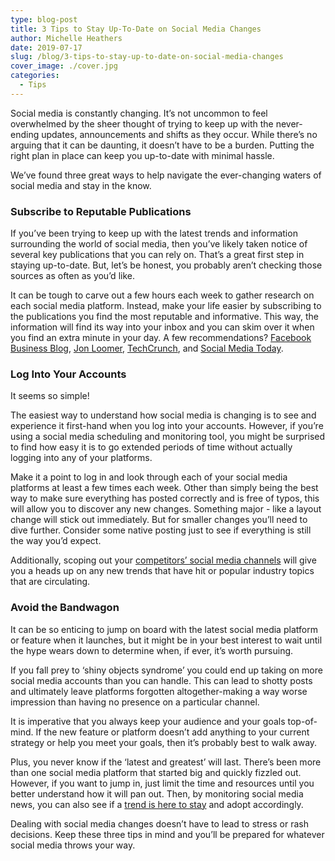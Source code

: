 ```yaml
---
type: blog-post
title: 3 Tips to Stay Up-To-Date on Social Media Changes
author: Michelle Heathers
date: 2019-07-17
slug: /blog/3-tips-to-stay-up-to-date-on-social-media-changes
cover_image: ./cover.jpg
categories:
  - Tips
---
```


Social media is constantly changing. It’s not uncommon to feel overwhelmed by the sheer thought of trying to keep up with the never-ending updates, announcements and shifts as they occur. While there’s no arguing that it can be daunting, it doesn’t have to be a burden. Putting the right plan in place can keep you up-to-date with minimal hassle.

We’ve found three great ways to help navigate the ever-changing waters of social media and stay in the know.

### Subscribe to Reputable Publications

If you’ve been trying to keep up with the latest trends and information surrounding the world of social media, then you’ve likely taken notice of several key publications that you can rely on. That’s a great first step in staying up-to-date. But, let’s be honest, you probably aren’t checking those sources as often as you’d like.

It can be tough to carve out a few hours each week to gather research on each social media platform. Instead, make your life easier by subscribing to the publications you find the most reputable and informative. This way, the information will find its way into your inbox and you can skim over it when you find an extra minute in your day. A few recommendations? [Facebook Business Blog][1], [Jon Loomer][2], [TechCrunch][3], and [Social Media Today][4].

### Log Into Your Accounts

It seems so simple!

The easiest way to understand how social media is changing is to see and experience it first-hand when you log into your accounts. However, if you’re using a social media scheduling and monitoring tool, you might be surprised to find how easy it is to go extended periods of time without actually logging into any of your platforms.

Make it a point to log in and look through each of your social media platforms at least a few times each week. Other than simply being the best way to make sure everything has posted correctly and is free of typos, this will allow you to discover any new changes. Something major - like a layout change will stick out immediately. But for smaller changes you’ll need to dive further. Consider some native posting just to see if everything is still the way you’d expect.

Additionally, scoping out your [competitors’ social media channels][5] will give you a heads up on any new trends that have hit or popular industry topics that are circulating.

### Avoid the Bandwagon

It can be so enticing to jump on board with the latest social media platform or feature when it launches, but it might be in your best interest to wait until the hype wears down to determine when, if ever, it’s worth pursuing.

If you fall prey to ‘shiny objects syndrome’ you could end up taking on more social media accounts than you can handle. This can lead to shotty posts and ultimately leave platforms forgotten altogether-making a way worse impression than having no presence on a particular channel.

It is imperative that you always keep your audience and your goals top-of-mind. If the new feature or platform doesn’t add anything to your current strategy or help you meet your goals, then it’s probably best to walk away.

Plus, you never know if the ‘latest and greatest’ will last. There’s been more than one social media platform that started big and quickly fizzled out. However, if you want to jump in, just limit the time and resources until you better understand how it will pan out. Then, by monitoring social media news, you can also see if a [trend is here to stay][6] and adopt accordingly.

Dealing with social media changes doesn’t have to lead to stress or rash decisions. Keep these three tips in mind and you’ll be prepared for whatever social media throws your way.

[1]: https://www.facebook.com/business/news
[2]: https://www.jonloomer.com/
[3]: https://techcrunch.com/
[4]: https://www.socialmediatoday.com/
[5]: http://localhost/brandglue/old-website/blog/4-of-the-biggest-social-media-monitoring-mistakes
[6]: http://localhost/brandglue/old-website/blog/5-ways-digital-marketers-tap-power-social-video
